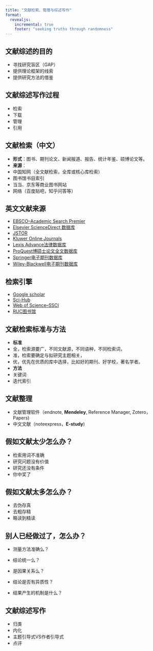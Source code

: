 ```yaml
---
title: "文献检索、管理与综述写作"
format:
  revealjs:
    incremental: true   
    footer: "seeking truths through randomness"
---
```


## 文献综述的目的

-   寻找研究盲区（GAP）
-   提供理论框架的线索
-   提供研究方法的借鉴

## 文献综述写作过程

-   检索
-   下载
-   管理
-   引用

## 文献检索（中文）

-   **形式**：图书、期刊论文、新闻报道、报告、统计年鉴、硕博论文等。
-   **来源**：
-   中国知网（全文献检索，全库或核心库检索）
-   图书馆书目索引
-   当当、京东等商业图书网站
-   网络（百度贴吧，知乎问答等）

## 英文文献来源

-   [EBSCO--Academic Search Premier](http://search.ebscohost.com/)
-   [Elsevier ScienceDirect 数据库](http://www.sciencedirect.com/)
-   [JSTOR](http://www.jstor.org/)
-   [Kluwer Online Journals](http://kluwer.calis.edu.cn/)
-   [Lexis Advance法律数据库](http://advance.lexis.com/?identityprofileid=DVMM4852755)
-   [ProQuest博硕士论文全文数据库](http://proquest.calis.edu.cn/)
-   [Springer电子期刊数据库](http://www.springerlink.com/)
-   [Wiley-Blackwell电子期刊数据库](http://onlinelibrary.wiley.com/)

## 检索引擎

-   [Google scholar](https://scholar.google.com/)
-   [Sci-Hub](https://scihub.wikicn.top/)
-   [Web of Science--SSCI](http://www.webofknowledge.com/)
-   [RUC图书馆](http://www.lib.ruc.edu.cn/)

## 文献检索标准与方法

-   **标准**
-   全，检索源要广，不同文献源，不同语种，不同检索词，
-   准，检索要确定与拟研究主题相关，
-   优，优先在优质的库中选择，比如好的期刊、好学校，著名学者。
-   **方法**
-   关键词
-   迭代索引

## 文献整理

-   文献管理软件（endnote, **Mendeley**, Reference Manager, Zotero，Papers)
-   中文文献（noteexpress，**E-study**)

## 假如文献太少怎么办？

-   检索用词不准确
-   研究问题没有价值
-   研究还没有条件
-   你中奖了

## 假如文献太多怎么办？

-   去伪存真
-   去粗存精
-   略读到精读

## 别人已经做过了，怎么办？

-   测量方法准确么？

-   结论统一么？

-   是因果关系么？

-   结论是否有异质性？

-   结果产生的机制是什么？

## 文献综述写作

-   归类
-   内化
-   主题引导式VS作者引导式
-   点评

